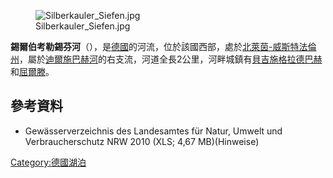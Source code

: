 {{Onesource|time=2020-08-14T04:54:47+00:00}}
{{Coord|50.999730|N|7.222825|E|display=title}}
[[Image:Silberkauler_Siefen.jpg|right]]

'''錫爾伯考勒錫芬河'''（{{lang-de|Silberkauler Siefen}}），是[[德國|德國]]的河流，位於該國西部，處於[[北萊茵-威斯特法倫州|北萊茵-威斯特法倫州]]，屬於[[迪爾施巴赫河|迪爾施巴赫河]]的右支流，河道全長2公里，河畔城鎮有[[貝吉施格拉德巴赫|貝吉施格拉德巴赫]]和[[屈爾滕|屈爾滕]]。

==參考資料==
* Gewässerverzeichnis des Landesamtes für Natur, Umwelt und Verbraucherschutz NRW 2010 (XLS; 4,67 MB)(Hinweise)

{{Germany-geo-stub}}
[[Category:德國湖泊|Category:德國湖泊]]